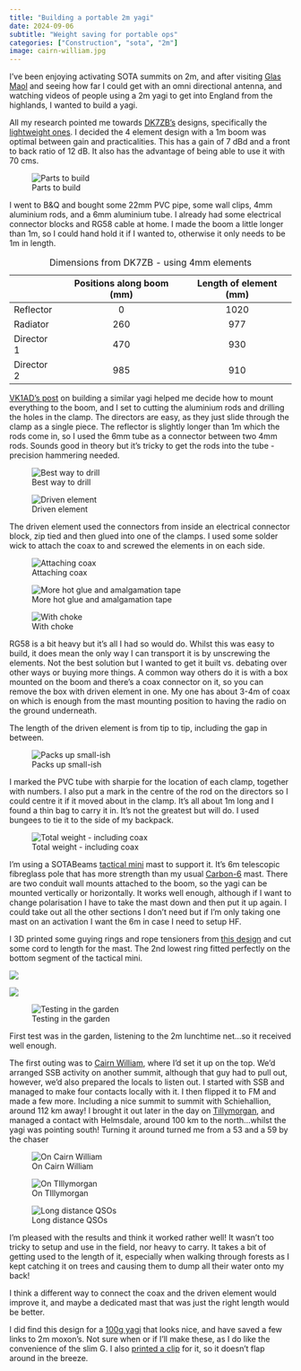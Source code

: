 ```yaml
---
title: "Building a portable 2m yagi"
date: 2024-09-06
subtitle: "Weight saving for portable ops"
categories: ["Construction", "sota", "2m"]
image: cairn-william.jpg
---
```


I've been enjoying activating SOTA summits on 2m, and after visiting [Glas Maol](https://gm5alx.uk/sota/2024/gm-es-012/) and seeing how far I could get with an omni directional antenna, and watching videos of people using a 2m yagi to get into England from the highlands, I wanted to build a yagi.

All my research pointed me towards [DK7ZB's](https://www.qsl.net/dk7zb/start1.htm) designs, specifically the [lightweight ones](https://www.qsl.net/dk7zb/PVC-Yagis/PVC-details.htm). I decided the 4 element design with a 1m boom was optimal between gain and practicalities. This has a gain of 7 dBd and a front to back ratio of 12 dB. It also has the advantage of being able to use it with 70 cms.

![Parts to build](2m-yagi-16.jpg)

I went to B&Q and bought some 22mm PVC pipe, some wall clips, 4mm aluminium rods, and a 6mm aluminium tube. I already had some electrical connector blocks and RG58 cable at home. I made the boom a little longer than 1m, so I could hand hold it if I wanted to, otherwise it only needs to be 1m in length.

|            | Positions along boom (mm) | Length of element (mm) |
|------------|:-------------------------:|:----------------------:|
| Reflector  |             0             |          1020          |
| Radiator   |            260            |          977           |
| Director 1 |            470            |          930           |
| Director 2 |            985            |          910           |

: Dimensions from DK7ZB - using 4mm elements

[VK1AD's post](https://vk1nam.wordpress.com/2018/04/07/antenna-project-portable-2m-4el-dl6wu-yagi/) on building a similar yagi helped me decide how to mount everything to the boom, and I set to cutting the aluminium rods and drilling the holes in the clamp. The directors are easy, as they just slide through the clamp as a single piece. The reflector is slightly longer than 1m which the rods come in, so I used the 6mm tube as a connector between two 4mm rods. Sounds good in theory but it's tricky to get the rods into the tube - precision hammering needed.

![Best way to drill](2m-yagi-14.jpg)

![Driven element](2m-yagi-13.jpg)

The driven element used the connectors from inside an electrical connector block, zip tied and then glued into one of the clamps. I used some solder wick to attach the coax to and screwed the elements in on each side.

![Attaching coax](2m-yagi-12.jpg)

![More hot glue and amalgamation tape](2m-yagi-11.jpg)

![With choke](2m-yagi-10.jpg)

RG58 is a bit heavy but it's all I had so would do. Whilst this was easy to build, it does mean the only way I can transport it is by unscrewing the elements. Not the best solution but I wanted to get it built vs. debating over other ways or buying more things. A common way others do it is with a box mounted on the boom and there's a coax connector on it, so you can remove the box with driven element in one. My one has about 3-4m of coax on which is enough from the mast mounting position to having the radio on the ground underneath.

::: callout-tip
The length of the driven element is from tip to tip, including the gap in between.
:::

![Packs up small-ish](2m-yagi-1.jpg)

I marked the PVC tube with sharpie for the location of each clamp, together with numbers. I also put a mark in the centre of the rod on the directors so I could centre it if it moved about in the clamp. It's all about 1m long and I found a thin bag to carry it in. It's not the greatest but will do. I used bungees to tie it to the side of my backpack.

![Total weight - including coax](2m-yagi-2.jpg)

I'm using a SOTABeams [tactical mini](https://www.sotabeams.co.uk/tactical-mini-compact-ultra-portable-6-m-19-6-ft-mast/) mast to support it. It's 6m telescopic fibreglass pole that has more strength than my usual [Carbon-6](https://www.sotabeams.co.uk/carbon-6-ultra-light-6-m-19-6-ft-mast/) mast. There are two conduit wall mounts attached to the boom, so the yagi can be mounted vertically or horizontally. It works well enough, although if I want to change polarisation I have to take the mast down and then put it up again. I could take out all the other sections I don't need but if I'm only taking one mast on an activation I want the 6m in case I need to setup HF.

I 3D printed some guying rings and rope tensioners from [this design](https://www.thingiverse.com/thing:5616644) and cut some cord to length for the mast. The 2nd lowest ring fitted perfectly on the bottom segment of the tactical mini.

![](2m-yagi-6.jpg)

![](2m-yagi-7.jpg)

![Testing in the garden](2m-yagi-3.jpg)

First test was in the garden, listening to the 2m lunchtime net...so it received well enough.

The first outing was to [Cairn William](https://sotl.as/summits/GM/ES-072), where I'd set it up on the top. We'd arranged SSB activity on another summit, although that guy had to pull out, however, we'd also prepared the locals to listen out. I started with SSB and managed to make four contacts locally with it. I then flipped it to FM and made a few more. Including a nice summit to summit with Schiehallion, around 112 km away! I brought it out later in the day on [Tillymorgan](https://sotl.as/summits/GM/ES-079), and managed a contact with Helmsdale, around 100 km to the north...whilst the yagi was pointing south! Turning it around turned me from a 53 and a 59 by the chaser

![On Cairn William](cairn-william.jpg)

![On TIllymorgan](tillymorgan-1.jpg)

![Long distance QSOs](qsos.png)

I'm pleased with the results and think it worked rather well! It wasn't too tricky to setup and use in the field, nor heavy to carry. It takes a bit of getting used to the length of it, especially when walking through forests as I kept catching it on trees and causing them to dump all their water onto my back!

I think a different way to connect the coax and the driven element would improve it, and maybe a dedicated mast that was just the right length would be better.

I did find this design for a [100g yagi](https://www.iz2uuf.net/wp/index.php/2013/04/06/100g-yagi/) that looks nice, and have saved a few links to 2m moxon's. Not sure when or if I'll make these, as I do like the convenience of the slim G. I also [printed a clip](https://www.printables.com/model/754860-mast-clip-for-2m-slim-g-antenna-for-sota-use-espec) for it, so it doesn't flap around in the breeze.
